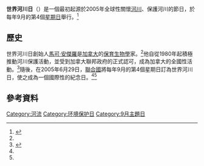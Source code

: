 {{Infobox Holiday
|holiday_name=世界河川日
|image=Canadian Pacific Railroad.jpg
|caption=[[湯普森河|湯普森河]]，世界河川日創始人[[馬可·安傑羅|馬可·安傑羅]]最初專注保護活動的河川
|nickname=
|observedby=
|date=每年9月的第4個星期日
|observances=
|longtype=
|type=
|significance=
|relatedto=
}}
'''世界河川日'''（{{lang-en|'''World Rivers Day'''}}）是一個最初起源於2005年全球性關懷[[河川|河川]]、保護河川的節日，於每年9月的第4個[[星期日|星期日]]舉行。<ref name=river>{{citeweb|url=http://worldriversday.com/about|title=About World Rivers Day|work=世界河川日|year=2013|accessdate=2013-05-13|archive-date=2022-03-14|archive-url=https://web.archive.org/web/20220314111951/https://worldriversday.com/about/}}</ref>

== 歷史 ==
世界河川日創始人[[馬可·安傑羅|馬可·安傑羅]]是[[加拿大|加拿大]]的[[保育生物學|保育生物學]]家。<ref name=river></ref>他自從1980年起積極推動河川保護活動，並受到加拿大聯邦政府的正式認可，成為加拿大的全國性活動。<ref name=napcu>{{cite web|url=http://www.napcu.org.tw/river/d_04Activitymore.php?kk=15|title=愛溪護水-河川日|work=[[經濟部水利署|經濟部水利署]]|year=2013|accessdate=2013-05-12|deadurl=yes|archiveurl=https://archive.is/20130706143841/http://www.napcu.org.tw/river/d_04Activitymore.php?kk=15|archivedate=2013-07-06}}</ref>隨後，在2005年6月29日，[[聯合國|聯合國]]將每年9月的第4個星期日訂為世界河川日，使之成為一個國際性的紀念日。<ref name=river></ref><ref name=napcu></ref>

== 參考資料 ==
{{Reflist|2}}

[[Category:河流|Category:河流]]
[[Category:环境保护日|Category:环境保护日]]
[[Category:9月主題日|Category:9月主題日]]